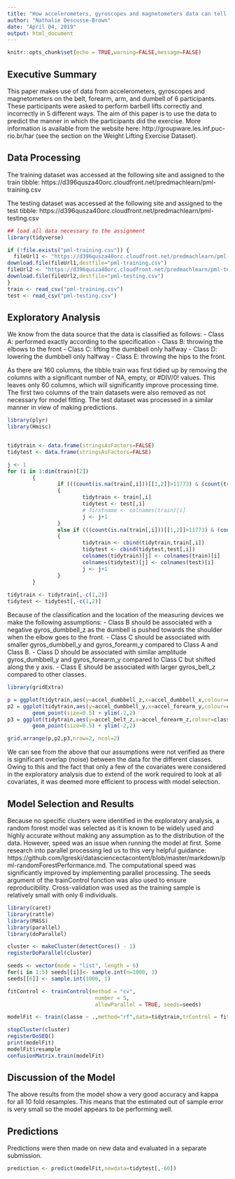 ```yaml
---
title: "How accelerometers, gyroscopes and magnetometers data can tell us whether people exercise correctly"
author: "Nathalie Descusse-Brown"
date: "April 04, 2019"
output: html_document
---
```


```r
knitr::opts_chunk$set(echo = TRUE,warning=FALSE,message=FALSE)
```

## Executive Summary
This paper makes use of data from accelerometers, gyroscopes and magnetometers on the belt, forearm, arm, and dumbell of 6 participants. These participants were asked to perform barbell lifts correctly and incorrectly in 5 different ways. The aim of this paper is to use the data to predict the manner in which the participants  did the exercise. More information is available from the website here: http://groupware.les.inf.puc-rio.br/har (see the section on the Weight Lifting Exercise Dataset).  

## Data Processing

The training dataset was accessed at the following site and assigned to the train tibble: https://d396qusza40orc.cloudfront.net/predmachlearn/pml-training.csv

The testing dataset was accessed at the following site and assigned to the test tibble:
https://d396qusza40orc.cloudfront.net/predmachlearn/pml-testing.csv


```r
## load all data necessary to the assignment  
library(tidyverse)

if (!file.exists("pml-training.csv")) {
  fileUrl1 <- "https://d396qusza40orc.cloudfront.net/predmachlearn/pml-training.csv"
download.file(fileUrl1,destfile="pml-training.csv")
fileUrl2 <- "https://d396qusza40orc.cloudfront.net/predmachlearn/pml-testing.csv"
download.file(fileUrl2,destfile="pml-testing.csv")
}
train <- read_csv("pml-training.csv")
test <- read_csv("pml-testing.csv")

```


## Exploratory Analysis

We know from the data source that the data is classified as follows:
- Class A: performed exactly according to the specification
- Class B: throwing the elbows to the front 
- Class C: lifting the dumbbell only halfway 
- Class D: lowering the dumbbell only halfway 
- Class E: throwing the hips to the front.

As there are 160 columns, the tibble train was first tidied up by removing the columns with a significant number of NA, empty, or #DIV/0! values. This leaves only 60 columns, which will significantly improve processing time. The first two columns of the train datasets were also removed as not necessary for model fitting. The test dataset was processed in a similar manner in view of making predictions.

```r
library(plyr)
library(Hmisc)


tidytrain <- data.frame(stringsAsFactors=FALSE)
tidytest <- data.frame(stringsAsFactors=FALSE)

j <- 1
for (i in 1:dim(train)[2])
        {
                if (((count(is.na(train[,i]))[[1,2]]>11773) & (count(train[,i]=="")[[1,2]]>7849) & (count(train[,i]=="#DIV/0!")[[1,2]]>7849)) & length(tidytrain)==0)
                {
                        tidytrain <- train[,i]
                        tidytest <- test[,i]
                        # firstname <- colnames(train)[i]
                        j <- j+1
                }
                else if (((count(is.na(train[,i]))[[1,2]]>11773) & (count(train[,i]=="")[[1,2]]>7849) & (count(train[,i]=="#DIV/0!")[[1,2]]>7849)) & length(tidytrain)>0)
                {
                        tidytrain <- cbind(tidytrain,train[,i])
                        tidytest <- cbind(tidytest,test[,i])
                        colnames(tidytrain)[j] <- colnames(train)[i]
                        colnames(tidytest)[j] <- colnames(test)[i]
                        j <- j+1
                }
        }
        
tidytrain <- tidytrain[,-c(1,2)]
tidytest <- tidytest[,-c(1,2)]
```


Because of the classification and the location of the measuring devices we make the following assumptions:
- Class B should be associated with a negative gyros_dumbbell_z as the dumbell is pushed towards the shoulder when the elbow goes to the front.
- Class C should be associated with smaller gyros_dumbbell_y and gyros_forearm_y compared to Class A and Class B.
- Class D should be associated with similar amplitude gyros_dumbbell_y and gyros_forearm_y compared to Class C but shifted along the y axis.
- Class E should be associated with larger gyros_belt_z compared to other classes.


```r

library(gridExtra) 

p = ggplot(tidytrain,aes(y=accel_dumbbell_z,x=accel_dumbbell_x,colour=classe))+geom_point(colour="grey50",size=0.5)+geom_point(size=0.5) + ylim(-2,2)
p2 = ggplot(tidytrain,aes(y=accel_dumbbell_y,x=accel_forearm_y,colour=classe))+geom_point(colour="pink",size=0.5)+
        geom_point(size=0.5) + ylim(-2,2)
p3 = ggplot(tidytrain,aes(y=accel_belt_z,x=accel_forearm_z,colour=classe))+geom_point(colour="pink",size=0.5)+
        geom_point(size=0.5) + ylim(-2,2)

grid.arrange(p,p2,p3,nrow=2, ncol=2)


```

We can see from the above that our assumptions were not verified as there is significant overlap (noise) between the data for the different classes. Owing to this and the fact that only a few of the covariates were considered in the exploratory analysis due to extend of the work required to look at all covariates, it was deemed more efficient to process with model selection.

## Model Selection and Results

Because no specific clusters were identified in the exploratory analysis, a random forest model was selected as it is known to be widely used and highly accurate without making any assumption as to the distribution of the data. However, speed was an issue when running the model at first. Some research into parallel processing led us to this very helpful guidance: https://github.com/lgreski/datasciencectacontent/blob/master/markdown/pml-randomForestPerformance.md. The computational speed was significantly improved by implementing parallel processing. The seeds argument of the trainControl function was also used to ensure reproducibility. Cross-validation was used as the training sample is relatively small with only 6 individuals.

```r
library(caret)
library(rattle)
library(MASS)
library(parallel)
library(doParallel)

cluster <- makeCluster(detectCores() - 1) 
registerDoParallel(cluster)

seeds <- vector(mode = "list", length = 6)
for(i in 1:5) seeds[[i]]<- sample.int(n=1000, 3)
seeds[[6]] <- sample.int(1000, 1)

fitControl <- trainControl(method = "cv",
                            number = 5,
                            allowParallel = TRUE, seeds=seeds)

modelFit <- train(classe ~ .,method="rf",data=tidytrain,trControl = fitControl)

stopCluster(cluster)
registerDoSEQ()
print(modelFit)
modelFit$resample
confusionMatrix.train(modelFit)
```


## Discussion of the Model

The above results from the model show a very good accuracy and kappa for all 10 fold resamples. This means that the estimated out of sample error is very small so the model appears to be performing well.


## Predictions

Predictions were then made on new data and evaluated in a separate submission.

```r
prediction <- predict(modelFit,newdata=tidytest[,-60])
```